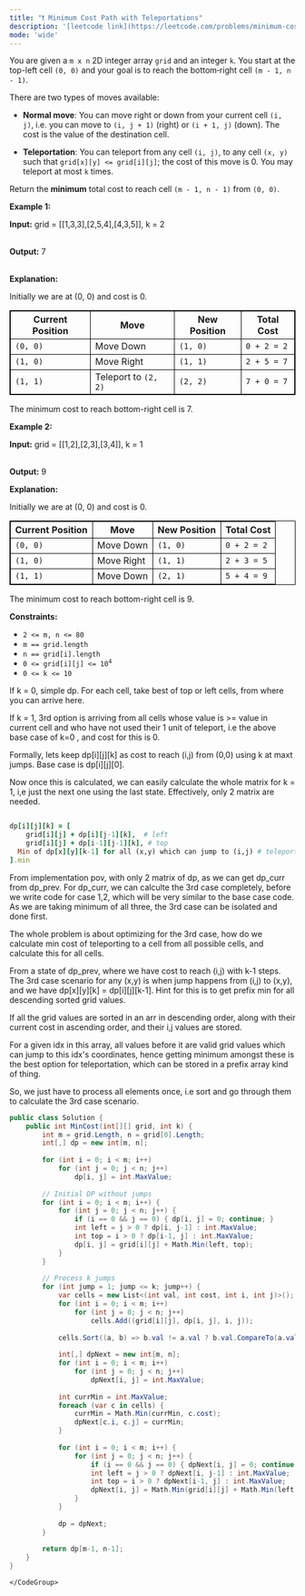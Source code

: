 ```yaml
---
title: "❗️ Minimum Cost Path with Teleportations"
description: '[leetcode link](https://leetcode.com/problems/minimum-cost-path-with-teleportations/description/)'
mode: 'wide'
---
```

<Tabs>
  <Tab title="Question" icon="circle-question" iconType="regular">
    <Card>
      <p>You are given a <code>m x n</code> 2D integer array <code>grid</code> and an integer <code>k</code>. You start at the top-left cell <code>(0, 0)</code> and your goal is to reach the bottom‐right cell <code>(m - 1, n - 1)</code>.</p>  <p>There are two types of moves available:</p>  <ul>  <li>  <p><strong>Normal move</strong>: You can move right or down from your current cell <code>(i, j)</code>, i.e. you can move to <code>(i, j + 1)</code> (right) or <code>(i + 1, j)</code> (down). The cost is the value of the destination cell.</p>  </li>  <li>  <p><strong>Teleportation</strong>: You can teleport from any cell <code>(i, j)</code>, to any cell <code>(x, y)</code> such that <code>grid[x][y] &lt;= grid[i][j]</code>; the cost of this move is 0. You may teleport at most <code>k</code> times.</p>  </li> </ul>  <p>Return the <strong>minimum</strong> total cost to reach cell <code>(m - 1, n - 1)</code> from <code>(0, 0)</code>.</p>   <p><strong class="example">Example 1:</strong></p>  <div class="example-block"> <p><strong>Input:</strong> <span class="example-io">grid = [[1,3,3],[2,5,4],[4,3,5]], k = 2</span></p>  <p><br/> <strong>Output:</strong> <span class="example-io">7</span></p>  <p><br/> <strong>Explanation:</strong></p>  <p>Initially we are at (0, 0) and cost is 0.</p>  <table style="border: 1px solid black;">  <tbody>   <tr>    <th style="border: 1px solid black;">Current Position</th>    <th style="border: 1px solid black;">Move</th>    <th style="border: 1px solid black;">New Position</th>    <th style="border: 1px solid black;">Total Cost</th>   </tr>   <tr>    <td style="border: 1px solid black;"><code>(0, 0)</code></td>    <td style="border: 1px solid black;">Move Down</td>    <td style="border: 1px solid black;"><code>(1, 0)</code></td>    <td style="border: 1px solid black;"><code>0 + 2 = 2</code></td>   </tr>   <tr>    <td style="border: 1px solid black;"><code>(1, 0)</code></td>    <td style="border: 1px solid black;">Move Right</td>    <td style="border: 1px solid black;"><code>(1, 1)</code></td>    <td style="border: 1px solid black;"><code>2 + 5 = 7</code></td>   </tr>   <tr>    <td style="border: 1px solid black;"><code>(1, 1)</code></td>    <td style="border: 1px solid black;">Teleport to <code>(2, 2)</code></td>    <td style="border: 1px solid black;"><code>(2, 2)</code></td>    <td style="border: 1px solid black;"><code>7 + 0 = 7</code></td>   </tr>  </tbody> </table>  <p>The minimum cost to reach bottom-right cell is 7.</p> </div>  <p><strong class="example">Example 2:</strong></p>  <div class="example-block"> <p><strong>Input:</strong> <span class="example-io">grid = [[1,2],[2,3],[3,4]], k = 1</span></p>  <p><br/> <strong>Output:</strong> <span class="example-io">9</span></p>  <p><strong>Explanation: </strong></p>  <p>Initially we are at (0, 0) and cost is 0.</p>  <table style="border: 1px solid black;">  <tbody>   <tr>    <th style="border: 1px solid black;">Current Position</th>    <th style="border: 1px solid black;">Move</th>    <th style="border: 1px solid black;">New Position</th>    <th style="border: 1px solid black;">Total Cost</th>   </tr>   <tr>    <td style="border: 1px solid black;"><code>(0, 0)</code></td>    <td style="border: 1px solid black;">Move Down</td>    <td style="border: 1px solid black;"><code>(1, 0)</code></td>    <td style="border: 1px solid black;"><code>0 + 2 = 2</code></td>   </tr>   <tr>    <td style="border: 1px solid black;"><code>(1, 0)</code></td>    <td style="border: 1px solid black;">Move Right</td>    <td style="border: 1px solid black;"><code>(1, 1)</code></td>    <td style="border: 1px solid black;"><code>2 + 3 = 5</code></td>   </tr>   <tr>    <td style="border: 1px solid black;"><code>(1, 1)</code></td>    <td style="border: 1px solid black;">Move Down</td>    <td style="border: 1px solid black;"><code>(2, 1)</code></td>    <td style="border: 1px solid black;"><code>5 + 4 = 9</code></td>   </tr>  </tbody> </table>  <p>The minimum cost to reach bottom-right cell is 9.</p> </div>   <p><strong>Constraints:</strong></p>  <ul>  <li><code>2 &lt;= m, n &lt;= 80</code></li>  <li><code>m == grid.length</code></li>  <li><code>n == grid[i].length</code></li>  <li><code>0 &lt;= grid[i][j] &lt;= 10<sup>4</sup></code></li>  <li><code>0 &lt;= k &lt;= 10</code></li> </ul> 
    </Card>
  </Tab>
  <Tab title="Solution" icon="lightbulb" iconType="regular" >
    <Card>
      If k = 0, simple dp. For each cell, take best of top or left cells, from where you can arrive here.

If k = 1, 3rd option is arriving from all cells whose value is &gt;= value in current cell and who have not used their 1 unit of teleport, i.e the above base case of k=0 , and cost for this is 0.

Formally, lets keep dp[i][j][k] as cost to reach (i,j) from (0,0) using k at maxt jumps. Base case is dp[i][j][0].

Now once this is calculated, we can easily calculate the whole matrix for k = 1, i,e just the next one using the last state. Effectively, only 2 matrix are needed.

```ruby

dp[i][j][k] = [ 
	grid[i][j] + dp[i][j-1][k],  # left 
	grid[i][j] + dp[i-1][j-1][k], # top
  Min of dp[x][y][k-1] for all (x,y) which can jump to (i,j) # teleporting
].min
```

From implementation pov, with only 2 matrix of dp,  as we can get dp_curr from dp_prev.
For dp_curr, we can calculte the 3rd case completely, before we write code for case 1,2, which will be very similar to the base case code. As we are taking minimum of all three, the 3rd case can be isolated and done first.

The whole problem is about optimizing for the 3rd case, how do we calculate min cost of teleporting to a cell from all possible cells, and calculate this for all cells.

From a state of dp_prev, where we have cost to reach (i,j) with k-1 steps. The 3rd case scenario for any (x,y) is when jump happens from (i,j) to (x,y), and we have dp[x][y][k] = dp[i][j][k-1].
Hint for this is to get prefix min for all descending sorted grid values. 

If all the grid values are sorted in an arr in descending order, along with their current cost in ascending order, and their i,j values are stored. 

For a given idx in this array, all values before it are valid grid values which can jump to this idx's coordinates, hence getting minimum amongst these is the best option for teleportation, which can be stored in a prefix array kind of thing.

So, we just have to process all elements once, i.e sort and go through them to calculate the 3rd case scenario.
</Card>
  <Expandable title="code">
    <CodeGroup dropdown>
```csharp title="Minimum Cost Path with Teleportations" lines
public class Solution {
    public int MinCost(int[][] grid, int k) {
        int m = grid.Length, n = grid[0].Length;
        int[,] dp = new int[m, n];
        
        for (int i = 0; i < m; i++)
            for (int j = 0; j < n; j++)
                dp[i, j] = int.MaxValue;
        
        // Initial DP without jumps
        for (int i = 0; i < m; i++) {
            for (int j = 0; j < n; j++) {
                if (i == 0 && j == 0) { dp[i, j] = 0; continue; }
                int left = j > 0 ? dp[i, j-1] : int.MaxValue;
                int top = i > 0 ? dp[i-1, j] : int.MaxValue;
                dp[i, j] = grid[i][j] + Math.Min(left, top);
            }
        }
        
        // Process k jumps
        for (int jump = 1; jump <= k; jump++) {
            var cells = new List<(int val, int cost, int i, int j)>();
            for (int i = 0; i < m; i++)
                for (int j = 0; j < n; j++)
                    cells.Add((grid[i][j], dp[i, j], i, j));
            
            cells.Sort((a, b) => b.val != a.val ? b.val.CompareTo(a.val) : a.cost.CompareTo(b.cost));
            
            int[,] dpNext = new int[m, n];
            for (int i = 0; i < m; i++)
                for (int j = 0; j < n; j++)
                    dpNext[i, j] = int.MaxValue;
            
            int currMin = int.MaxValue;
            foreach (var c in cells) {
                currMin = Math.Min(currMin, c.cost);
                dpNext[c.i, c.j] = currMin;
            }
            
            for (int i = 0; i < m; i++) {
                for (int j = 0; j < n; j++) {
                    if (i == 0 && j == 0) { dpNext[i, j] = 0; continue; }
                    int left = j > 0 ? dpNext[i, j-1] : int.MaxValue;
                    int top = i > 0 ? dpNext[i-1, j] : int.MaxValue;
                    dpNext[i, j] = Math.Min(grid[i][j] + Math.Min(left, top), dpNext[i, j]);
                }
            }
            
            dp = dpNext;
        }
        
        return dp[m-1, n-1];
    }
}
```
    </CodeGroup>
  </Expandable>
  </Tab>
</Tabs>
